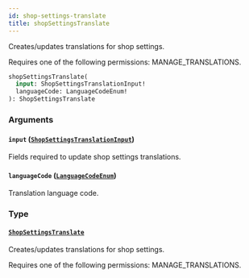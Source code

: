 ```yaml
---
id: shop-settings-translate
title: shopSettingsTranslate
---
```


Creates/updates translations for shop settings.

Requires one of the following permissions: MANAGE_TRANSLATIONS.

```graphql
shopSettingsTranslate(
  input: ShopSettingsTranslationInput!
  languageCode: LanguageCodeEnum!
): ShopSettingsTranslate
```

### Arguments

#### `input` ([`ShopSettingsTranslationInput`](../../../developer/api-reference/inputs/shop-settings-translation-input))

Fields required to update shop settings translations.

#### `languageCode` ([`LanguageCodeEnum`](../../../developer/api-reference/enums/language-code-enum))

Translation language code.

### Type

#### [`ShopSettingsTranslate`](../../../developer/api-reference/objects/shop-settings-translate)

Creates/updates translations for shop settings.

Requires one of the following permissions: MANAGE_TRANSLATIONS.
